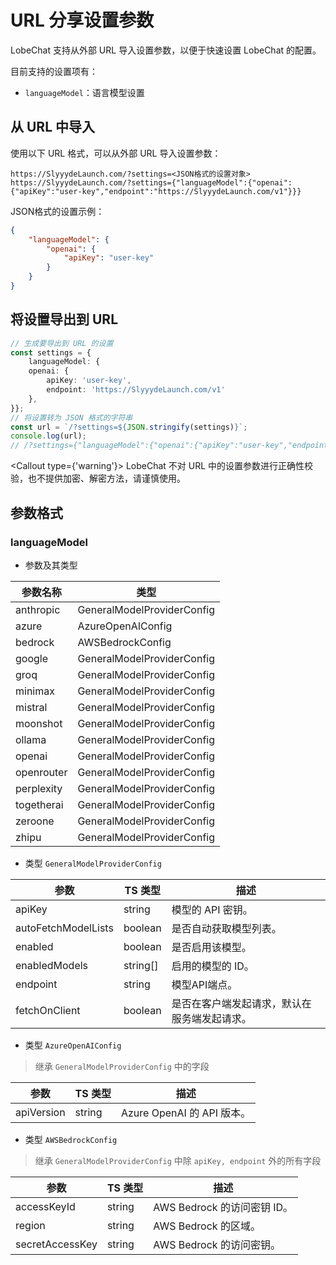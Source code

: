 # URL 分享设置参数

LobeChat 支持从外部 URL 导入设置参数，以便于快速设置 LobeChat 的配置。

目前支持的设置项有：

- `languageModel`：语言模型设置 

## 从 URL 中导入

使用以下 URL 格式，可以从外部 URL 导入设置参数：

```plaintext
https://SlyyydeLaunch.com/?settings=<JSON格式的设置对象>
https://SlyyydeLaunch.com/?settings={"languageModel":{"openai":{"apiKey":"user-key","endpoint":"https://SlyyydeLaunch.com/v1"}}}
```

JSON格式的设置示例：

```json
{
    "languageModel": {
        "openai": {
            "apiKey": "user-key"
        }
    }
}
```

## 将设置导出到 URL

```ts
// 生成要导出到 URL 的设置
const settings = {
    languageModel: {
    openai: {
        apiKey: 'user-key',
        endpoint: 'https://SlyyydeLaunch.com/v1'
    },
}};
// 将设置转为 JSON 格式的字符串
const url = `/?settings=${JSON.stringify(settings)}`;
console.log(url); 
// /?settings={"languageModel":{"openai":{"apiKey":"user-key","endpoint":"https://SlyyydeLaunch.com/v1"}}}
```

<Callout type={'warning'}>
    LobeChat 不对 URL 中的设置参数进行正确性校验，也不提供加密、解密方法，请谨慎使用。
</Callout>

## 参数格式

### languageModel

- 参数及其类型

| 参数名称 | 类型                           |
|---------------|--------------------------------|
| anthropic     | GeneralModelProviderConfig      |
| azure         | AzureOpenAIConfig               |
| bedrock       | AWSBedrockConfig                |
| google        | GeneralModelProviderConfig      |
| groq          | GeneralModelProviderConfig      |
| minimax       | GeneralModelProviderConfig      |
| mistral       | GeneralModelProviderConfig      |
| moonshot      | GeneralModelProviderConfig      |
| ollama        | GeneralModelProviderConfig      |
| openai        | GeneralModelProviderConfig      |
| openrouter    | GeneralModelProviderConfig      |
| perplexity    | GeneralModelProviderConfig      |
| togetherai    | GeneralModelProviderConfig      |
| zeroone       | GeneralModelProviderConfig      |
| zhipu         | GeneralModelProviderConfig      |

- 类型 `GeneralModelProviderConfig`

| 参数               | TS 类型                       | 描述                                                                 |
|-----------------------|--------------------------|-----------------------------------------------------------------------------|
| apiKey | string | 模型的 API 密钥。 |
| autoFetchModelLists | boolean | 是否自动获取模型列表。 |
| enabled | boolean | 是否启用该模型。 |
| enabledModels | string[] | 启用的模型的 ID。 |
| endpoint | string | 模型API端点。 |
| fetchOnClient | boolean | 是否在客户端发起请求，默认在服务端发起请求。 |

- 类型 `AzureOpenAIConfig`
> 继承 `GeneralModelProviderConfig` 中的字段

| 参数               | TS 类型                       | 描述                                                                 |
|-----------------------|--------------------------|-----------------------------------------------------------------------------|
| apiVersion | string | Azure OpenAI 的 API 版本。 |

- 类型 `AWSBedrockConfig`
> 继承 `GeneralModelProviderConfig` 中除 `apiKey, endpoint` 外的所有字段

| 参数               | TS 类型                       | 描述                                                                 |
|-----------------------|--------------------------|-----------------------------------------------------------------------------|
| accessKeyId | string | AWS Bedrock 的访问密钥 ID。 |
| region | string | AWS Bedrock 的区域。 |
| secretAccessKey | string | AWS Bedrock 的访问密钥。 |
